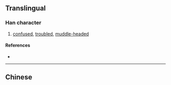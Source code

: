 {{also|憒}}
==Translingual==

===Han character===
{{Han char|rn=61|rad=心|as=09|sn=12|four=|canj=心中一人 (PLMO)|ids=⿰[[忄]][[贵]]}}

# [[confused]], [[troubled]], [[muddle-headed]]

====References====
* {{Han ref|kx=0396.071|hdz=42328.060|uh=6126|ud=24870}}

----
==Chinese==
{{zh-see|憒}}